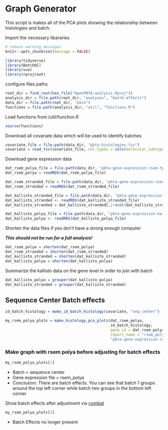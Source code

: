 # Graph Generator

This script is makes all of the PCA plots showing the relationship between histologies and batch. 

Import the necessary libararies 


```R
# remove warning messages
knitr::opts_chunk$set(message = FALSE)

library(tidyverse)
library(BatchQC)
library(sva)
library(rprojroot)
```

configure files paths


```R
root_dir = find_root(has_file("OpenPBTA-analysis.Rproj"))
analysis_dir = file.path(root_dir, "analyses", "batch-effects")
data_dir = file.path(root_dir, "data")
functions = file.path(analysis_dir, "util", "functions.R")
```

Load functions from /util/function.R


```R
source(functions)
```

Download all covariate data which will be used to identify batches


```R
covariate_file = file.path(data_dir, "pbta-histologies.tsv")
covariate = read_tsv(covariate_file, col_types = cols(molecular_subtype = "c"))
```

Download gene expression data


```R
dat_rsem_polya_file = file.path(data_dir, "pbta-gene-expression-rsem-tpm.polya.rds")
dat_rsem_polya = readRDS(dat_rsem_polya_file)

dat_rsem_stranded_file = file.path(data_dir, "pbta-gene-expression-rsem-tpm.stranded.rds")
dat_rsem_stranded = readRDS(dat_rsem_stranded_file)

dat_kallisto_stranded_file = file.path(data_dir, "pbta-gene-expression-kallisto.stranded.rds")
dat_kallisto_stranded <- readRDS(dat_kallisto_stranded_file)
dat_kallisto_stranded = dat_kallisto_stranded[,2:ncol(dat_kallisto_stranded)]

dat_kallisto_polya_file = file.path(data_dir, "pbta-gene-expression-kallisto.polya.rds")
dat_kallisto_polya <- readRDS(dat_kallisto_polya_file)
```

Shorten the data files if you don't have a strong enough computer 

***This should not be run for a full analysis!***


```R
dat_rsem_polya = shorten(dat_rsem_polya)
dat_rsem_stranded = shorten(dat_rsem_stranded)
dat_kallisto_stranded = shorten(dat_kallisto_stranded)
dat_kallisto_polya = shorten(dat_kallisto_polya)
```

Summarize the kallisto data on the gene level in order to join with batch


```R
dat_kallisto_polya = grouper(dat_kallisto_polya)
dat_kallisto_stranded = grouper(dat_kallisto_stranded)
```

## Sequence Center Batch effects


```R
id_batch_histology = make_id_batch_histology(covariate, "seq_center")
```


```R
my_rsem_polya_plots = make_histology_pca_plots(dat_rsem_polya, 
                                               id_batch_histology, 
                                               gene_id = dat_rsem_polya$gene_id, 
                                               report_name = "rsem_polya_sequence",
                                               "pbta-gene-expression-rsem-tpm-combat-seq-center.polya.rds")
```

   

### Make graph with rsem polya before adjusting for batch effects


```R
my_rsem_polya_plots[1]
```

- Batch = sequence center
- Gene expression file = rsem_polya
- Conclusion: There are batch effects. You can see that batch 1 groups around the top left corner while batch two groups in the bottom left corner

Show batch effects after adjustment via [combat](https://rdrr.io/bioc/sva/man/ComBat.html)


```R
my_rsem_polya_plots[2]
```



- Batch Effects no longer present

